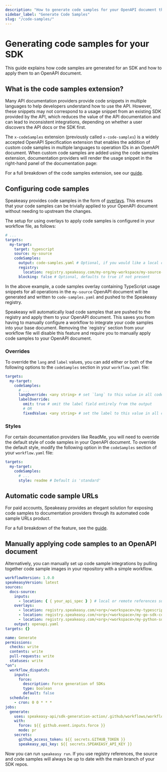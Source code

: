 ```yaml
---
description: "How to generate code samples for your OpenAPI document that match your SDK."
sidebar_label: "Generate Code Samples"
slug: "/code-samples/"
---
```



# Generating code samples for your SDK

This guide explains how code samples are generated for an SDK and how to apply them to an OpenAPI document.

## What is the code samples extension?

Many API documentation providers provide code snippets in multiple languages to help developers understand how to use the API. However, these snippets
may not correspond to a usage snippet from an existing SDK provided by the API, which reduces the value of the API documentation and can lead to inconsistent integrations, depending on whether a user discovers the API docs or the SDK first.

The `x-codeSamples` extension (previously called `x-code-samples`) is a widely accepted OpenAPI Specification extension that enables the addition of custom code samples in multiple languages to operation IDs in an OpenAPI document.
When custom code samples are added using the code samples extension, documentation providers will render the usage snippet in the right-hand panel of the documentation page:

For a full breakdown of the code samples extension, see our [guide](/guides/openapi/x-codesamples).

## Configuring code samples

Speakeasy provides code samples in the form of [overlays](/docs/prep-openapi/overlays/create-overlays#what-are-overlays). This ensures that your code samples can be trivially applied to your OpenAPI document without needing to upstream the changes.

The setup for using overlays to apply code samples is configured in your workflow file, as follows:

```yaml .speakeasy/workflow.yaml
# ...
targets:
  my-target:
    target: typescript
    source: my-source
    codeSamples:
      output: code-samples.yaml # Optional, if you would like a local copy of your code samples to be produced
      registry:
        location: registry.speakeasy.com/my-org/my-workspace/my-source-typescript-code-samples
      blocking: false # Optional, defaults to true if not present
```

In the above example, a code samples overlay containing TypeScript usage snippets for all operations in the `my-source` OpenAPI document will be
generated and written to `code-samples.yaml` and pushed to the Speakeasy registry.

<Callout title="Why use the registry?" >
  Speakeasy will automatically load code samples that are pushed to the registry and apply them to your OpenAPI document.
  This saves you from having to manually configure a workflow to integrate your code samples into your base document.
  Removing the `registry` section from your workflow file will disable this feature and require you to manually apply code samples to your OpenAPI document.
</Callout>

### Overrides

To override the `lang` and `label` values, you can add either or both of the following options to the `codeSamples` section in your `workflow.yaml` file:

```yaml
targets:
  my-target:
    codeSamples:
      # ...
      langOverride: <any string> # set `lang` to this value in all code samples
      labelOverride:
        omit: true # omit the label field entirely from the output
        # OR
        fixedValue: <any string> # set the label to this value in all code samples
```

### Styles

For certain documentation providers like ReadMe, you will need to override the default style of code samples in your OpenAPI document.
To override the default style, modify the following option in the `codeSamples` section of your `workflow.yaml` file:

```yaml
targets:
  my-target:
    codeSamples:
      # ...
      style: readme # Default is 'standard'
```

## Automatic code sample URLs

For paid accounts, Speakeasy provides an elegant solution for exposing code samples to documentation providers through its automated code sample URLs product.

For a full breakdown of the feature, see the [guide](/docs/automated-code-sample-urls).

## Manually applying code samples to an OpenAPI document

Alternatively, you can manually set up code sample integrations by pulling together code sample images in your repository with a simple workflow.

```yaml .speakeasy/workflow.yaml
workflowVersion: 1.0.0
speakeasyVersion: latest
sources:
  docs-source:
    inputs:
      - location: { { your_api_spec } } # local or remote references supported
    overlays:
      - location: registry.speakeasy.com/<org>/<workspace>/my-typescript-sdk-code-samples # location of the code samples from previous step
      - location: registry.speakeasy.com/<org>/<workspace>/my-go-sdk-code-samples
      - location: registry.speakeasy.com/<org>/<workspace>/my-python-sdk-code-samples
    output: openapi.yaml
targets: {}
```

```yaml .github/workflows/sdk_generation.yaml
name: Generate
permissions:
  checks: write
  contents: write
  pull-requests: write
  statuses: write
"on":
  workflow_dispatch:
    inputs:
      force:
        description: Force generation of SDKs
        type: boolean
        default: false
  schedule:
    - cron: 0 0 * * *
jobs:
  generate:
    uses: speakeasy-api/sdk-generation-action/.github/workflows/workflow-executor.yaml@v15
    with:
      force: ${{ github.event.inputs.force }}
      mode: pr
    secrets:
      github_access_token: ${{ secrets.GITHUB_TOKEN }}
      speakeasy_api_key: ${{ secrets.SPEAKEASY_API_KEY }}
```

Now you can run `speakeasy run`. If you use registry references, the source and code samples will always be up to date with the main branch of your SDK repos.

